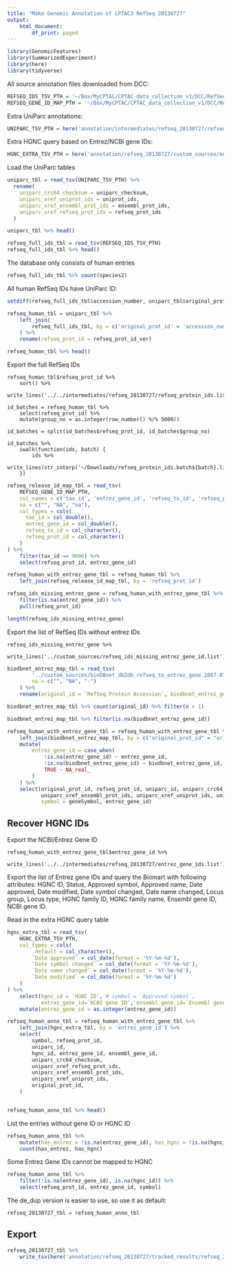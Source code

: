 ```yaml
---
title: "Make Genomic Annotation of CPTAC3 RefSeq 20130727"
output:
    html_document:
        df_print: paged
---
```


```r
library(GenomicFeatures)
library(SummarizedExperiment)
library(here)
library(tidyverse)
```

All source annotation files downloaded from DCC:
```r
REFSEQ_IDS_TSV_PTH = '~/Box/MyCPTAC/CPTAC_data_collection_v1/DCC/RefSeq_20130727/RefSeq.20130727-Human.contams.categories.tsv.gz'
REFSEQ_GENE_ID_MAP_PTH = '~/Box/MyCPTAC/CPTAC_data_collection_v1/DCC/RefSeq_20130727/refseq_release60.accession2geneid.gz'
```

Extra UniParc annotations:
```r
UNIPARC_TSV_PTH = here('annotation/intermediates/refseq_20130727/refseq_uniparc_mapping_with_id_ver.tsv.gz')
```

Extra HGNC query based on Entrez/NCBI gene IDs:
```r
HGNC_EXTRA_TSV_PTH = here('annotation/refseq_20130727/custom_sources/entrez_gene_ids_extra_hgnc_biomart_2020-07-07.txt.gz')
```



Load the UniParc tables
```r
uniparc_tbl = read_tsv(UNIPARC_TSV_PTH) %>%
  rename(
    uniparc_crc64_checksum = uniparc_checksum,
    uniparc_xref_uniprot_ids = uniprot_ids,
    uniparc_xref_ensembl_prot_ids = ensembl_prot_ids,
    uniparc_xref_refseq_prot_ids = refseq_prot_ids
  )

uniparc_tbl %>% head()
```

```r
refseq_full_ids_tbl = read_tsv(REFSEQ_IDS_TSV_PTH)
refseq_full_ids_tbl %>% head()
```

The database only consists of human entries
```r
refseq_full_ids_tbl %>% count(species2)
```
All human RefSeq IDs have UniParc ID:
```r
setdiff(refseq_full_ids_tbl$accession_number, uniparc_tbl$original_prot_id)
```

```r
refseq_human_tbl = uniparc_tbl %>%
    left_join(
        refseq_full_ids_tbl, by = c('original_prot_id' = 'accession_number')
    ) %>%
    rename(refseq_prot_id = refseq_prot_id_ver)

refseq_human_tbl %>% head()
```
Export the full RefSeq IDs
```
refseq_human_tbl$refseq_prot_id %>%
    sort() %>%
    write_lines('../../intermediates/refseq_20130727/refseq_protein_ids.list')
```

```
id_batches = refseq_human_tbl %>%
    select(refseq_prot_id) %>%
    mutate(group_no = as.integer(row_number() %/% 5000))

id_batches = split(id_batches$refseq_prot_id, id_batches$group_no)

id_batches %>%
    iwalk(function(ids, batch) {
        ids %>%
            write_lines(str_interp('~/Downloads/refseq_protein_ids.batch${batch}.list'))
    })
```

```r
refseq_release_id_map_tbl = read_tsv(
    REFSEQ_GENE_ID_MAP_PTH,
    col_names = c('tax_id', 'entrez_gene_id', 'refseq_tx_id', 'refseq_prot_id'),
    na = c("", "NA", "na"),
    col_types = cols(
      tax_id = col_double(),
      entrez_gene_id = col_double(),
      refseq_tx_id = col_character(),
      refseq_prot_id = col_character()
    )
) %>%
    filter(tax_id == 9606) %>%
    select(refseq_prot_id, entrez_gene_id)
```

```r
refseq_human_with_entrez_gene_tbl = refseq_human_tbl %>%
    left_join(refseq_release_id_map_tbl, by = 'refseq_prot_id') 
```

```r
refseq_ids_missing_entrez_gene = refseq_human_with_entrez_gene_tbl %>%
    filter(is.na(entrez_gene_id)) %>%
    pull(refseq_prot_id)

length(refseq_ids_missing_entrez_gene)
```

Export the list of RefSeq IDs without entrez IDs
```
refseq_ids_missing_entrez_gene %>%
    write_lines('../custom_sources/refseq_ids_missing_entrez_gene_id.list')
```

```r
biodbnet_entrez_map_tbl = read_tsv(
        '../custom_sources/bioDBnet_db2db_refseq_to_entrez_gene.2007-07-07.manual.txt',
        na = c("", "NA", "-")
    ) %>%
    rename(original_id = `RefSeq Protein Accession`, biodbnet_entrez_gene_id = `Gene ID`)
```
```r
biodbnet_entrez_map_tbl %>% count(original_id) %>% filter(n > 1)
```
```r
biodbnet_entrez_map_tbl %>% filter(is.na(biodbnet_entrez_gene_id))
```


```r
refseq_human_with_entrez_gene_tbl = refseq_human_with_entrez_gene_tbl %>%
    left_join(biodbnet_entrez_map_tbl, by = c("original_prot_id" = "original_id")) %>%
    mutate(
        entrez_gene_id = case_when(
            !is.na(entrez_gene_id) ~ entrez_gene_id,
            !is.na(biodbnet_entrez_gene_id) ~ biodbnet_entrez_gene_id,
            TRUE ~ NA_real_
        )
    ) %>%
    select(original_prot_id, refseq_prot_id, uniparc_id, uniparc_crc64_checksum,
           uniparc_xref_ensembl_prot_ids, uniparc_xref_uniprot_ids, uniparc_xref_refseq_prot_ids,
           symbol = geneSymbol, entrez_gene_id)
```


## Recover HGNC IDs
Export the NCBI/Entrez Gene ID
```
refseq_human_with_entrez_gene_tbl$entrez_gene_id %>%
    write_lines('../../intermediates/refseq_20130727/entrez_gene_ids.list')
```

Export the list of Entrez gene IDs and query the Biomart with following attributes: HGNC ID, Status, Approved symbol, Approved name, Date approved, Date modified, Date symbol changed, Date name changed, Locus group, Locus type, HGNC family ID, HGNC family name, Ensembl gene ID, NCBI gene ID.

Read in the extra HGNC query table
```r
hgnc_extra_tbl = read_tsv(
    HGNC_EXTRA_TSV_PTH,
    col_types = cols(
        .default = col_character(),
        `Date approved` = col_date(format = '%Y-%m-%d'),
        `Date symbol changed` = col_date(format = '%Y-%m-%d'),
        `Date name changed` = col_date(format = '%Y-%m-%d'),
        `Date modified` = col_date(format = '%Y-%m-%d')
    )
) %>%
    select(hgnc_id = `HGNC ID`, # symbol = `Approved symbol`, 
           entrez_gene_id=`NCBI gene ID`, ensembl_gene_id=`Ensembl gene ID`) %>%
    mutate(entrez_gene_id = as.integer(entrez_gene_id))
```

```r
refseq_human_anno_tbl = refseq_human_with_entrez_gene_tbl %>%
    left_join(hgnc_extra_tbl, by = 'entrez_gene_id') %>%
    select(
        symbol, refseq_prot_id,
        uniparc_id,
        hgnc_id, entrez_gene_id, ensembl_gene_id,
        uniparc_crc64_checksum,
        uniparc_xref_refseq_prot_ids,
        uniparc_xref_ensembl_prot_ids,
        uniparc_xref_uniprot_ids,
        original_prot_id,
    )


refseq_human_anno_tbl %>% head()
```

List the entries without gene ID or HGNC ID
```r
refseq_human_anno_tbl %>%
    mutate(has_entrez = !is.na(entrez_gene_id), has_hgnc = !is.na(hgnc_id)) %>%
    count(has_entrez, has_hgnc)
```

Some Entrez Gene IDs cannot be mapped to HGNC
```r
refseq_human_anno_tbl %>%
    filter(!is.na(entrez_gene_id), is.na(hgnc_id)) %>%
    select(refseq_prot_id, entrez_gene_id, symbol)
```


The de_dup version is easier to use, so use it as default:
```r
refseq_20130727_tbl = refseq_human_anno_tbl
```

## Export
```r
refseq_20130727_tbl %>% 
    write_tsv(here('annotation/refseq_20130727/tracked_results/refseq_20130727_human_only.tsv.gz'))
```

